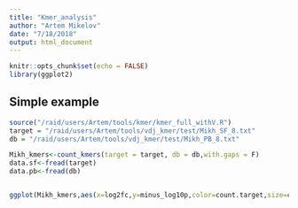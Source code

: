 ```yaml
---
title: "Kmer_analysis"
author: "Artem Mikelov"
date: "7/18/2018"
output: html_document
---
```


```r
knitr::opts_chunk$set(echo = FALSE)
library(ggplot2)
```

## Simple example

```r
source("/raid/users/Artem/tools/kmer/kmer_full_withV.R")
target = "/raid/users/Artem/tools/vdj_kmer/test/Mikh_SF_8.txt"
db = "/raid/users/Artem/tools/vdj_kmer/test/Mikh_PB_8.txt"

Mikh_kmers<-count_kmers(target = target, db = db,with.gaps = F)
data.sf<-fread(target)
data.pb<-fread(db)


ggplot(Mikh_kmers,aes(x=log2fc,y=minus_log10p,color=count.target,size=count.target))+geom_point()



```
